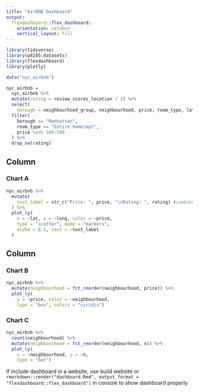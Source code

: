 ```yaml
---
title: "AirBNB Dashboard"
output: 
  flexdashboard::flex_dashboard:
    orientation: columns
    vertical_layout: fill
---
```


```r
library(tidyverse)
library(p8105.datasets)
library(flexdashboard)
library(plotly)
```

```r
data("nyc_airbnb")

nyc_airbnb = 
  nyc_airbnb %>%
  mutate(rating = review_scores_location / 2) %>%
  select(
    borough = neighbourhood_group, neighbourhood, price, room_type, lat, long, rating) %>%
  filter(
    borough == "Manhattan",
    room_type == "Entire home/apt",
    price %in% 100:500
  ) %>%
  drop_na(rating)
```

Column {data-width=650}
-----------------------------------------------------------------------

### Chart A

```r
nyc_airbnb %>%
  mutate(
    text_label = str_c("Price: ", price, "\nRating: ", rating) #combine string "Price" and price var
  ) %>%
  plot_ly(
    x = ~lat, y = ~long, color = ~price,
    type = "scatter", mode = "markers",
    alpha = 0.5, text = ~text_label
  )
```

Column {data-width=350}
-----------------------------------------------------------------------

### Chart B

```r
nyc_airbnb %>%
  mutate(neighbourhood = fct_reorder(neighbourhood, price)) %>%
  plot_ly(
    y = ~price, color = ~neighbourhood,
    type = "box", colors = "viridis")
```

### Chart C

```r
nyc_airbnb %>%
  count(neighbourhood) %>%
  mutate(neighbourhood = fct_reorder(neighbourhood, n)) %>%
  plot_ly(
    x = ~neighbourhood, y = ~n,
    type = "bar")
```

If include dashboard in a website, use build website or `rmarkdown::render("dashboard.Rmd", output_format = "flexdashboard::flex_dashboard")` in console to show dashboard properly
